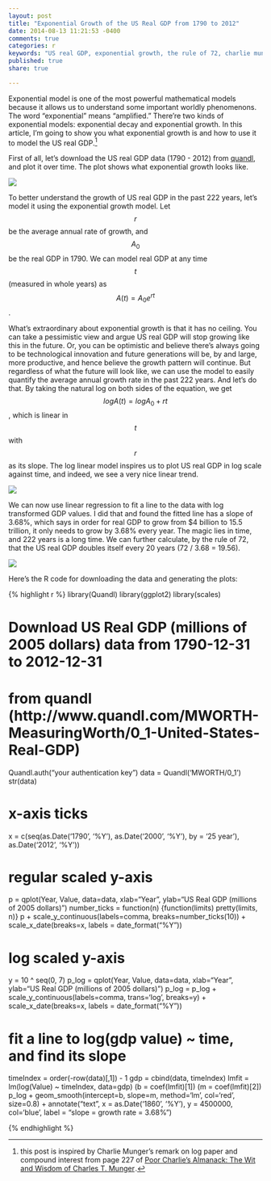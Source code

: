 ```yaml
---
layout: post
title: "Exponential Growth of the US Real GDP from 1790 to 2012"
date: 2014-08-13 11:21:53 -0400
comments: true
categories: r
keywords: "US real GDP, exponential growth, the rule of 72, charlie munger, log linear, quandl"
published: true
share: true

---
```

Exponential model is one of the most powerful mathematical models because it allows us to understand some important worldly phenomenons. The word “exponential” means “amplified.” There're two kinds of exponential models: exponential decay and exponential growth. In this article, I'm going to show you what exponential growth is and how to use it to model the US real GDP.[^1]

First of all, let's download the US real GDP data (1790 - 2012) from [quandl](http://www.quandl.com/MWORTH-MeasuringWorth/0_1-United-States-Real-GDP), and plot it over time. The plot shows what exponential growth looks like. 

![](/images/USGDP.png)

To better understand the growth of US real GDP in the past 222 years, let's model it using the exponential growth model. Let $$r$$ be the average annual rate of growth, and $$A_0$$ be the real GDP in 1790. We can model real GDP at any time $$t$$ (measured in whole years) as $$A(t)=A_0 e^{rt}$$.

What's extraordinary about exponential growth is that it has no ceiling. You can take a pessimistic view and argue US real GDP will stop growing like this in the future. Or, you can be optimistic and believe there's always going to be technological innovation and future generations will be, by and large, more productive, and hence believe the growth pattern will continue. But regardless of what the future will look like, we can use the model to easily quantify the average annual growth rate in the past 222 years. And let's do that. By taking the natural log on both sides of the equation, we get $$logA(t) = logA_{0} + rt$$, which is linear in $$t$$ with $$r$$ as its slope. The log linear model inspires us to plot US real GDP in log scale against time, and indeed, we see a very nice linear trend.

![](/images/USGDP_logscale.png)

We can now use linear regression to fit a line to the data with log transformed GDP values. I did that and found the fitted line has a slope of 3.68%, which says in order for real GDP to grow from $4 billion to 15.5 trillion, it only needs to grow by 3.68% every year. The magic lies in time, and 222 years is a long time. We can further calculate, by the rule of 72, that the US real GDP doubles itself every 20 years (72 / 3.68 = 19.56).

![](/images/USrealGDP_log.png)

Here's the R code for downloading the data and generating the plots:

{% highlight r %}
library(Quandl)
library(ggplot2)
library(scales)

# Download US Real GDP (millions of 2005 dollars) data from 1790-12-31 to 2012-12-31
# from quandl (http://www.quandl.com/MWORTH-MeasuringWorth/0_1-United-States-Real-GDP)
Quandl.auth("your authentication key")
data = Quandl('MWORTH/0_1') 
str(data)

# x-axis ticks
x = c(seq(as.Date('1790', '%Y'), as.Date('2000', '%Y'), by = '25 year'), as.Date('2012', '%Y'))

# regular scaled y-axis
p = qplot(Year, Value, data=data,
xlab="Year", ylab="US Real GDP (millions of 2005 dollars)")
number_ticks = function(n) {function(limits) pretty(limits, n)}
p + scale_y_continuous(labels=comma, breaks=number_ticks(10)) + scale_x_date(breaks=x, labels = date_format("%Y"))

# log scaled y-axis
y = 10 ^ seq(0, 7)
p_log = qplot(Year, Value, data=data,
xlab="Year", ylab="US Real GDP (millions of 2005 dollars)")
p_log = p_log + scale_y_continuous(labels=comma, trans='log', breaks=y) + scale_x_date(breaks=x, labels = date_format("%Y"))

# fit a line to log(gdp value) ~ time, and find its slope
timeIndex = order(-row(data)[,1]) - 1
gdp = cbind(data, timeIndex)
lmfit = lm(log(Value) ~ timeIndex, data=gdp)
(b = coef(lmfit)[1])
(m = coef(lmfit)[2])
p_log + geom_smooth(intercept=b, slope=m, method='lm', col='red', size=0.8) +
annotate("text", x = as.Date('1860', '%Y'), y = 4500000, col='blue', label = "slope = growth rate = 3.68%")

{% endhighlight %}

[^1]: this post is inspired by Charlie Munger's remark on log paper and compound interest from page 227 of <a href="http://www.amazon.com/gp/product/1578645018/ref=as_li_tl?ie=UTF8&camp=1789&creative=9325&creativeASIN=1578645018&linkCode=as2&tag=cabaceo-20&linkId=B2EXNELEYTXW2E2S">Poor Charlie's Almanack: The Wit and Wisdom of Charles T. Munger</a><img src="http://ir-na.amazon-adsystem.com/e/ir?t=cabaceo-20&l=as2&o=1&a=1578645018" width="1" height="1" border="0" alt="" style="border:none !important; margin:0px !important;" />.

